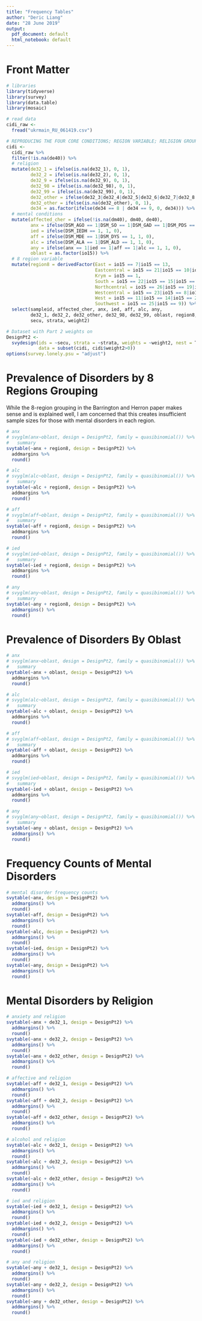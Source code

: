 ```yaml
---
title: "Frequency Tables"
author: "Deric Liang"
date: "28 June 2019"
output:
  pdf_document: default
  html_notebook: default
---
```


# Front Matter

```r
# libraries
library(tidyverse)
library(survey)
library(data.table)
library(mosaic)
```

```r
# read data
cidi_raw <-
  fread("ukrmain_RU_061419.csv")
```

```r
# REPRODUCING THE FOUR CORE CONDITIONS; REGION VARIABLE; RELIGION GROUPING
cidi <-
  cidi_raw %>%
  filter(!is.na(de40)) %>%
  # religion
  mutate(de32_1 = ifelse(is.na(de32_1), 0, 1),
         de32_2 = ifelse(is.na(de32_2), 0, 1),
         de32_9 = ifelse(is.na(de32_9), 0, 1),
         de32_98 = ifelse(is.na(de32_98), 0, 1),
         de32_99 = ifelse(is.na(de32_99), 0, 1),
         de32_other = ifelse(de32_3|de32_4|de32_5|de32_6|de32_7|de32_8 == 1, 1, 0),
         de32_other = ifelse(is.na(de32_other), 0, 1),
         de34 = as.factor(ifelse(de34 == 8 | de34 == 9, 0, de34))) %>%
  # mental conditions
  mutate(affected_cher = ifelse(!is.na(dm40), dm40, de40),
         anx = ifelse(DSM_AGO == 1|DSM_SO == 1|DSM_GAD == 1|DSM_PDS == 1, 1, 0),
         ied = ifelse(DSM_IEDH == 1, 1, 0),
         aff = ifelse(DSM_MDE == 1|DSM_DYS == 1, 1, 0),
         alc = ifelse(DSM_ALA == 1|DSM_ALD == 1, 1, 0),
         any = ifelse(anx == 1|ied == 1|aff == 1|alc == 1, 1, 0),
         oblast = as.factor(io15)) %>%
  # 8 region variable
  mutate(region8 = derivedFactor(East = io15 == 7|io15 == 13,
                                 Eastcentral = io15 == 21|io15 == 10|io15 == 6,
                                 Krym = io15 == 1,
                                 South = io15 == 22|io15 == 15|io15 == 16,
                                 Northcentral = io15 == 26|io15 == 19|io15 == 17|io15 == 24|io15 == 12|io15 == 2|io15 == 3,
                                 Westcentral = io15 == 23|io15 == 8|io15 == 4|io15 == 18|io15 == 5,
                                 West = io15 == 11|io15 == 14|io15 == 20,
                                 Southwest = io15 == 25|io15 == 9)) %>%
  select(sampleid, affected_cher, anx, ied, aff, alc, any, 
         de32_1, de32_2, de32_other, de32_98, de32_99, oblast, region8,
         secu, strata, weight2)
```

```r
# Dataset with Part 2 weights on
DesignPt2 <-
  svydesign(ids = ~secu, strata = ~strata, weights = ~weight2, nest = T, 
            data = subset(cidi, cidi$weight2>0))
options(survey.lonely.psu = "adjust")
```

# Prevalence of Disorders by 8 Regions Grouping

While the 8-region grouping in the Barrington and Herron paper makes sense and is explained well, I am concerned that this creates insufficient sample sizes for those with mental disorders in each region.

```r
# anx
# svyglm(anx~oblast, design = DesignPt2, family = quasibinomial()) %>%
#   summary
svytable(~anx + region8, design = DesignPt2) %>%
  addmargins %>%
  round()
```

```r
# alc
# svyglm(alc~oblast, design = DesignPt2, family = quasibinomial()) %>%
#   summary
svytable(~alc + region8, design = DesignPt2) %>%
  addmargins %>%
  round()
```

```r
# aff
# svyglm(aff~oblast, design = DesignPt2, family = quasibinomial()) %>%
#   summary
svytable(~aff + region8, design = DesignPt2) %>%
  addmargins %>%
  round()
```

```r
# ied
# svyglm(ied~oblast, design = DesignPt2, family = quasibinomial()) %>%
#   summary
svytable(~ied + region8, design = DesignPt2) %>%
  addmargins %>%
  round()
```

```r
# any
# svyglm(any~oblast, design = DesignPt2, family = quasibinomial()) %>%
#   summary
svytable(~any + region8, design = DesignPt2) %>%
  addmargins() %>%
  round()
```


# Prevalence of Disorders By Oblast

```r
# anx
# svyglm(anx~oblast, design = DesignPt2, family = quasibinomial()) %>%
#   summary
svytable(~anx + oblast, design = DesignPt2) %>%
  addmargins %>%
  round()
```

```r
# alc
# svyglm(alc~oblast, design = DesignPt2, family = quasibinomial()) %>%
#   summary
svytable(~alc + oblast, design = DesignPt2) %>%
  addmargins %>%
  round()
```

```r
# aff
# svyglm(aff~oblast, design = DesignPt2, family = quasibinomial()) %>%
#   summary
svytable(~aff + oblast, design = DesignPt2) %>%
  addmargins %>%
  round()
```

```r
# ied
# svyglm(ied~oblast, design = DesignPt2, family = quasibinomial()) %>%
#   summary
svytable(~ied + oblast, design = DesignPt2) %>%
  addmargins %>%
  round()
```

```r
# any
# svyglm(any~oblast, design = DesignPt2, family = quasibinomial()) %>%
#   summary
svytable(~any + oblast, design = DesignPt2) %>%
  addmargins() %>%
  round()
```

# Frequency Counts of Mental Disorders

```r
# mental disorder frequency counts
svytable(~anx, design = DesignPt2) %>%
  addmargins() %>%
  round()
svytable(~aff, design = DesignPt2) %>%
  addmargins() %>%
  round()
svytable(~alc, design = DesignPt2) %>%
  addmargins() %>%
  round()
svytable(~ied, design = DesignPt2) %>%
  addmargins() %>%
  round()
svytable(~any, design = DesignPt2) %>%
  addmargins() %>%
  round()
```

# Mental Disorders by Religion

```r
# anxiety and religion
svytable(~anx + de32_1, design = DesignPt2) %>%
  addmargins() %>%
  round()
svytable(~anx + de32_2, design = DesignPt2) %>%
  addmargins() %>%
  round()
svytable(~anx + de32_other, design = DesignPt2) %>%
  addmargins() %>%
  round()
```

```r
# affective and religion
svytable(~aff + de32_1, design = DesignPt2) %>%
  addmargins() %>%
  round()
svytable(~aff + de32_2, design = DesignPt2) %>%
  addmargins() %>%
  round()
svytable(~aff + de32_other, design = DesignPt2) %>%
  addmargins() %>%
  round()
```

```r
# alcohol and religion
svytable(~alc + de32_1, design = DesignPt2) %>%
  addmargins() %>%
  round()
svytable(~alc + de32_2, design = DesignPt2) %>%
  addmargins() %>%
  round()
svytable(~alc + de32_other, design = DesignPt2) %>%
  addmargins() %>%
  round()
```

```r
# ied and religion
svytable(~ied + de32_1, design = DesignPt2) %>%
  addmargins() %>%
  round()
svytable(~ied + de32_2, design = DesignPt2) %>%
  addmargins() %>%
  round()
svytable(~ied + de32_other, design = DesignPt2) %>%
  addmargins() %>%
  round()
```

```r
# any and religion
svytable(~any + de32_1, design = DesignPt2) %>%
  addmargins() %>%
  round()
svytable(~any + de32_2, design = DesignPt2) %>%
  addmargins() %>%
  round()
svytable(~any + de32_other, design = DesignPt2) %>%
  addmargins() %>%
  round()
```












